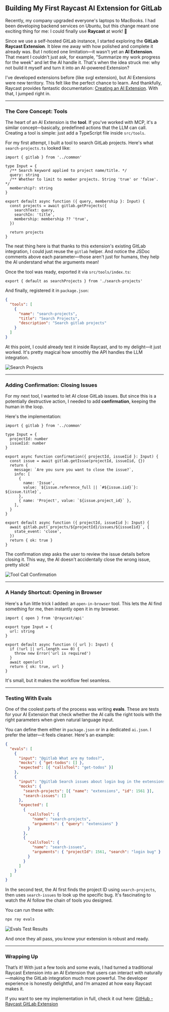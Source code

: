 ## Building My First Raycast AI Extension for GitLab

Recently, my company upgraded everyone's laptops to MacBooks. I had been developing backend services on Ubuntu, but this change meant one exciting thing for me: I could finally use **Raycast** at work! 🎉

Since we use a self-hosted GitLab instance, I started exploring the **GitLab Raycast Extension**. It blew me away with how polished and complete it already was. But I noticed one limitation—it wasn't yet an **AI Extension**. That meant I couldn't just ask, for example, "Summarize my work progress for the week" and let the AI handle it. That's when the idea struck me: why not build it myself and turn it into an AI-powered Extension?

I've developed extensions before (like svgl extension), but AI Extensions were new territory. This felt like the perfect chance to learn. And thankfully, Raycast provides fantastic documentation: [Creating an AI Extension](https://developers.raycast.com/ai/create-an-ai-extension). With that, I jumped right in.

---

### The Core Concept: Tools

The heart of an AI Extension is the **tool**. If you've worked with MCP, it's a similar concept—basically, predefined actions that the LLM can call. Creating a tool is simple: just add a TypeScript file inside `src/tools`.

For my first attempt, I built a tool to search GitLab projects. Here's what `search-projects.ts` looked like:

```tsx
import { gitlab } from '../common'

type Input = {
  /** Search keyword applied to project name/title. */
  query: string
  /** Whether to limit to member projects. String 'true' or 'false'. */
  membership?: string
}

export default async function ({ query, membership }: Input) {
  const projects = await gitlab.getProjects({
    searchText: query,
    searchIn: 'title',
    membership: membership ?? 'true',
  })

  return projects
}
```

The neat thing here is that thanks to this extension's existing GitLab integration, I could just reuse the `gitlab` helper. And notice the JSDoc comments above each parameter—those aren't just for humans, they help the AI understand what the arguments mean!

Once the tool was ready, exported it via `src/tools/index.ts`:

```tsx
export { default as searchProjects } from './search-projects'
```

And finally, registered it in `package.json`:

```json
{
  "tools": [
    {
      "name": "search-projects",
      "title": "Search Projects",
      "description": "Search gitlab projects"
    }
  ]
}
```

At this point, I could already test it inside Raycast, and to my delight—it just worked. It's pretty magical how smoothly the API handles the LLM integration.

![Search Projects](https://qpsypezomogp2dxq.public.blob.vercel-storage.com/blog/raycast-gitlab-ai-extension/Raycast%202025-09-21%20at%2022.39.54.png)

---

### Adding Confirmation: Closing Issues

For my next tool, I wanted to let AI close GitLab issues. But since this is a potentially destructive action, I needed to add **confirmation**, keeping the human in the loop.

Here's the implementation:

```tsx
import { gitlab } from '../common'

type Input = {
  projectId: number
  issueIid: number
}

export async function confirmation({ projectId, issueIid }: Input) {
  const issue = await gitlab.getIssue(projectId, issueIid, {})
  return {
    message: `Are you sure you want to close the issue?`,
    info: [
      {
        name: 'Issue',
        value: `${issue.reference_full || `#${issue.iid}`}: ${issue.title}`,
      },
      { name: 'Project', value: `${issue.project_id}` },
    ],
  }
}

export default async function ({ projectId, issueIid }: Input) {
  await gitlab.put(`projects/${projectId}/issues/${issueIid}`, {
    state_event: 'close',
  })
  return { ok: true }
}
```

The confirmation step asks the user to review the issue details before closing it. This way, the AI doesn't accidentally close the wrong issue, pretty slick!

![Tool Call Confirmation](https://qpsypezomogp2dxq.public.blob.vercel-storage.com/blog/raycast-gitlab-ai-extension/Raycast%202025-09-21%20at%2022.36.52.png)

---

### A Handy Shortcut: Opening in Browser

Here's a fun little trick I added: an `open-in-browser` tool. This lets the AI find something for me, then instantly open it in my browser.

```tsx
import { open } from '@raycast/api'

export type Input = {
  url: string
}

export default async function ({ url }: Input) {
  if (!url || url.length === 0) {
    throw new Error('url is required')
  }
  await open(url)
  return { ok: true, url }
}
```

It's small, but it makes the workflow feel seamless.

---

### Testing With Evals

One of the coolest parts of the process was writing **evals**. These are tests for your AI Extension that check whether the AI calls the right tools with the right parameters when given natural language input.

You can define them either in `package.json` or in a dedicated `ai.json`. I prefer the latter—it feels cleaner. Here's an example:

```json
{
  "evals": [
    {
      "input": "@gitlab What are my todos?",
      "mocks": { "get-todos": [] },
      "expected": [{ "callsTool": "get-todos" }]
    },
    {
      "input": "@gitlab Search issues about login bug in the extensions project",
      "mocks": {
        "search-projects": [{ "name": "extensions", "id": 1561 }],
        "search-issues": []
      },
      "expected": [
        {
          "callsTool": {
            "name": "search-projects",
            "arguments": { "query": "extensions" }
          }
        },
        {
          "callsTool": {
            "name": "search-issues",
            "arguments": { "projectId": 1561, "search": "login bug" }
          }
        }
      ]
    }
  ]
}
```

In the second test, the AI first finds the project ID using `search-projects`, then uses `search-issues` to look up the specific bug. It's fascinating to watch the AI follow the chain of tools you designed.

You can run these with:

```bash
npx ray evals
```

![Evals Test Results](https://qpsypezomogp2dxq.public.blob.vercel-storage.com/blog/raycast-gitlab-ai-extension/CleanShot%202025-09-21%20at%2022.54.32%402x.png)

And once they all pass, you know your extension is robust and ready.

---

### Wrapping Up

That’s it! With just a few tools and some evals, I had turned a traditional Raycast Extension into an AI Extension that users can interact with naturally—making the GitLab integration much more powerful. The developer experience is honestly delightful, and I’m amazed at how easy Raycast makes it.

If you want to see my implementation in full, check it out here: [GitHub - Raycast GitLab Extension](https://github.com/raycast/extensions/tree/cfca614a8dd44a53383fae35201b2ba067415679/extensions/gitlab/)
